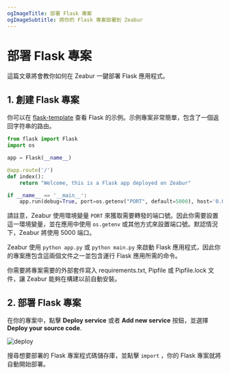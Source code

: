 ```yaml
---
ogImageTitle: 部署 Flask 專案
ogImageSubtitle: 將你的 Flask 專案部署到 Zeabur
---
```


# 部署 Flask 專案

這篇文章將會教你如何在 Zeabur 一鍵部署 Flask 應用程式。

## 1. 創建 Flask 專案

你可以在 [flask-template](https://github.com/zeabur/flask-template) 查看 Flask 的示例。示例專案非常簡單，包含了一個返回字符串的路由。

```python 
from flask import Flask
import os

app = Flask(__name__)

@app.route('/')
def index():
    return "Welcome, this is a Flask app deployed on Zeabur"

if __name__ == '__main__':
    app.run(debug=True, port=os.getenv("PORT", default=5000), host='0.0.0.0')
```

請註意，Zeabur 使用環境變量 `PORT` 來獲取需要轉發的端口號。因此你需要設置這一環境變量，並在應用中使用 `os.getenv` 或其他方式來設置端口號。默認情況下，Zeabur 將使用 5000 端口。

Zeabur 使用 `python app.py` 或 `python main.py` 來啟動 Flask 應用程式，因此你的專案應包含這兩個文件之一並包含運行 Flask 應用所需的命令。

你需要將專案需要的外部套件寫入 requirements.txt, Pipfile 或 Pipfile.lock 文件，讓 Zeabur 能夠在構建以前自動安裝。

## 2. 部署 Flask 專案

在你的專案中，點擊 **Deploy service** 或者 **Add new service** 按鈕，並選擇 **Deploy your source code**.

![deploy](/framework/deploy.png)

搜尋想要部署的 Flask 專案程式碼儲存庫，並點擊 `import` ，你的 Flask 專案就將自動開始部署。
